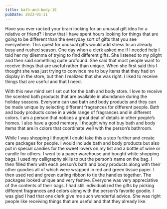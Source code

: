 ```yaml
---
title: bath-and-body-19
pubDate: 2023-01-11
---
```


Have you ever racked your brain looking for an unusual gift idea for a relative or friend? I know that I have spent hours looking for things that are going to be different than the everyday sort of gifts that you see everywhere. This quest for unusual gifts would add stress to an already busy and rushed season. One day when a clerk asked me if I needed help I told her my dilemma of trying to find different gifts. She listened to my plight and then said something quite profound. She said that most people want to receive things that are useful rather than unique. When she first said this I thought she was just trying to convince me to buy items that they had on display in the store, but then I realized that she was right. I liked to receive things that are useful and that I need.

With this new mind set I set out for the bath and body store. I love to receive the scented bath products that are available in abundance during the holiday seasons. Everyone can use bath and body products and they can be made unique by selecting different fragrances for different people. Bath and body products come in a wide range of fragrances and in different colors. I am a person that notices a great deal of details in other people’s homes. I also have a good memory. I thought why not buy bath and body items that are in colors that coordinate well with the person’s bathroom.

While I was shopping I thought I could take this a step further and create care packages for people. I would include bath and body products but also put in special candies for the sweet lovers on my list and a bottle of wine or candle for others. I went to a paper warehouse and bought white shopping bags. I used my calligraphy skills to put the person’s name on the bag. I then filled them with each person’s bath and body products along with their other goodies all of which were wrapped in red and green tissue paper. I then used red and green curling ribbon to tie the handles together. The packages looked unique and very festive. Everyone was very appreciative of the contents of their bags. I had still individualized the gifts by picking different fragrances and colors along with the person’s favorite goodie. I was glad I had that one clerk give me such wonderful advice. She was right people like receiving things that are useful and that they already like.